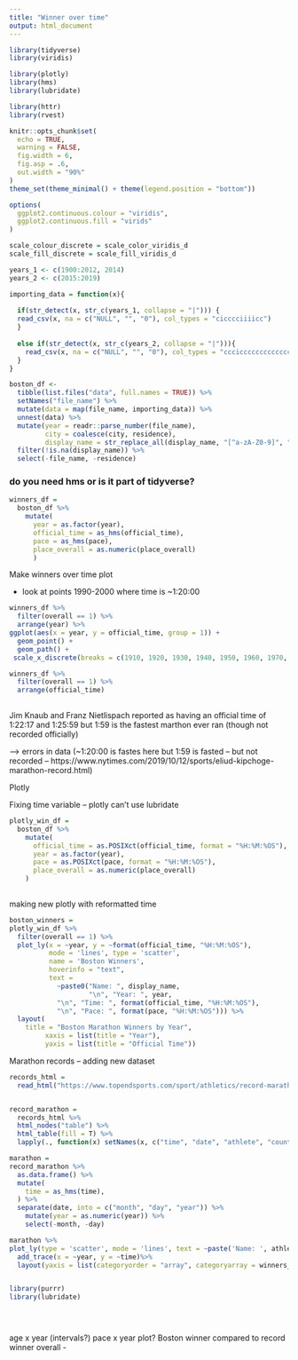 ```yaml
---
title: "Winner over time"
output: html_document
---
```


```r
library(tidyverse)
library(viridis)

library(plotly)
library(hms)
library(lubridate)

library(httr)
library(rvest)

knitr::opts_chunk$set(
  echo = TRUE,
  warning = FALSE, 
  fig.width = 6, 
  fig.asp = .6,
  out.width = "90%"
)
theme_set(theme_minimal() + theme(legend.position = "bottom"))

options(
  ggplot2.continuous.colour = "viridis",
  ggplot2.continuous.fill = "virids"
)

scale_colour_discrete = scale_color_viridis_d
scale_fill_discrete = scale_fill_viridis_d
```


```r
years_1 <- c(1900:2012, 2014)
years_2 <- c(2015:2019)

importing_data = function(x){
 
  if(str_detect(x, str_c(years_1, collapse = "|"))) {
  read_csv(x, na = c("NULL", "", "0"), col_types = "cicccciiiicc") 
  } 
  
  else if(str_detect(x, str_c(years_2, collapse = "|"))){
    read_csv(x, na = c("NULL", "", "0"), col_types = "cccicccccccccccccccccciiiiccc")
  }
}

boston_df <- 
  tibble(list.files("data", full.names = TRUE)) %>% 
  setNames("file_name") %>% 
  mutate(data = map(file_name, importing_data)) %>% 
  unnest(data) %>% 
  mutate(year = readr::parse_number(file_name),
         city = coalesce(city, residence),
         display_name = str_replace_all(display_name, "[^a-zA-Z0-9]", " ")) %>% 
  filter(!is.na(display_name)) %>% 
  select(-file_name, -residence)
```

### do you need hms or is it part of tidyverse?

```r


winners_df = 
  boston_df %>% 
    mutate(
      year = as.factor(year),
      official_time = as_hms(official_time),
      pace = as_hms(pace),
      place_overall = as.numeric(place_overall)
      )

```

Make winners over time plot

* look at points 1990-2000 where time is ~1:20:00

```r
winners_df %>% 
  filter(overall == 1) %>% 
  arrange(year) %>% 
ggplot(aes(x = year, y = official_time, group = 1)) +
  geom_point() +
  geom_path() + 
 scale_x_discrete(breaks = c(1910, 1920, 1930, 1940, 1950, 1960, 1970, 1980, 1990, 2000, 2010, 2020))

winners_df %>%
  filter(overall == 1) %>% 
  arrange(official_time)
      
```

Jim Knaub and Franz Nietlispach reported as having an official time of 1:22:17 and 1:25:59 but 1:59 is the fastest marthon ever ran (though not recorded officially)

--> errors in data (~1:20:00 is fastes here but 1:59 is fasted -- but not recorded -- https://www.nytimes.com/2019/10/12/sports/eliud-kipchoge-marathon-record.html)

Plotly 



Fixing time variable -- plotly can't use lubridate 

```r
plotly_win_df = 
  boston_df %>% 
    mutate(
      official_time = as.POSIXct(official_time, format = "%H:%M:%OS"), 
      year = as.factor(year),
      pace = as.POSIXct(pace, format = "%H:%M:%OS"),
      place_overall = as.numeric(place_overall)
    )
  

```


making new plotly with reformatted time 

```r
boston_winners = 
plotly_win_df %>% 
  filter(overall == 1) %>% 
  plot_ly(x = ~year, y = ~format(official_time, "%H:%M:%OS"), 
          mode = 'lines', type = 'scatter',
          name = 'Boston Winners',
          hoverinfo = "text",
          text = 
            ~paste0("Name: ", display_name,
                    "\n", "Year: ", year,
            "\n", "Time: ", format(official_time, "%H:%M:%OS"),
            "\n", "Pace: ", format(pace, "%H:%M:%OS"))) %>% 
  layout(
    title = "Boston Marathon Winners by Year",
         xaxis = list(title = "Year"),
         yaxis = list(title = "Official Time"))

```




Marathon records -- adding new dataset 
```r


records_html = 
  read_html("https://www.topendsports.com/sport/athletics/record-marathon.htm")


record_marathon =
  records_html %>% 
  html_nodes("table") %>% 
  html_table(fill = T) %>% 
  lapply(., function(x) setNames(x, c("time", "date", "athlete", "country", "marathon"))) 

marathon = 
record_marathon %>% 
  as.data.frame() %>% 
  mutate(
    time = as_hms(time),
  ) %>% 
  separate(date, into = c("month", "day", "year")) %>% 
    mutate(year = as.numeric(year)) %>% 
    select(-month, -day)

marathon %>% 
plot_ly(type = 'scatter', mode = 'lines', text = ~paste('Name: ', athlete)) %>% 
  add_trace(x = ~year, y = ~time)%>% 
  layout(yaxis = list(categoryorder = "array", categoryarray = winners_df$official_time))


library(purrr)
library(lubridate)


  

```



age x year (intervals?)
pace x year plot?
Boston winner compared to record winner overall - 